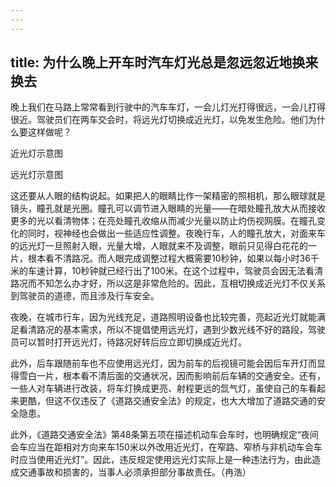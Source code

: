 ```yaml
---
---
---
```

title: 为什么晚上开车时汽车灯光总是忽远忽近地换来换去
---




晚上我们在马路上常常看到行驶中的汽车车灯，一会儿灯光打得很远，一会儿打得很近。驾驶员们在两车交会时，将远光灯切换成近光灯，以免发生危险。他们为什么要这样做呢？

近光灯示意图



远光灯示意图



这还要从人眼的结构说起。如果把人的眼睛比作一架精密的照相机，那么眼球就是镜头，瞳孔就是光圈。瞳孔可以调节进入眼睛的光量——在暗处瞳孔放大从而接收更多的光以看清物体；在亮处瞳孔收缩从而减少光量以防止灼伤视网膜。在瞳孔变化的同时，视神经也会做出一些适应性调整。夜晚行车，人的瞳孔放大，对面来车的远光灯一旦照射入眼，光量大增，人眼就来不及调整，眼前只见得白花花的一片，根本看不清路况。而人眼完成调整过程大概需要10秒钟，如果以每小时36千米的车速计算，10秒钟就已经行出了100米。在这个过程中，驾驶员会因无法看清路况而不知怎么办才好，所以这是非常危险的。因此，互相切换成近光灯不仅关系到驾驶员的道德，而且涉及行车安全。

夜晚，在城市行车，因为光线充足，道路照明设备也比较完善，亮起近光灯就能满足看清路况的基本需求，所以不提倡使用远光灯，遇到少数光线不好的路段，驾驶员可以暂时打开远光灯，待路况好转后应立即切换成近光灯。

此外，后车跟随前车也不应使用远光灯，因为前车的后视镜可能会因后车开灯而显得雪白一片，根本看不清后面的交通状况，因而影响前后车辆的交通安全。还有，一些人对车辆进行改装，将车灯换成更亮、射程更远的氙气灯，虽使自己的车看起来更酷，但这不仅违反了《道路交通安全法》的规定，也大大增加了道路交通的安全隐患。

此外，《道路交通安全法》第48条第五项在描述机动车会车时，也明确规定“夜间会车应当在距相对方向来车150米以外改用近光灯，在窄路、窄桥与非机动车会车时应当使用近光灯”。因此，违反规定使用远光灯实际上是一种违法行为，由此造成交通事故和损害的，当事人必须承担部分事故责任。（冉浩）